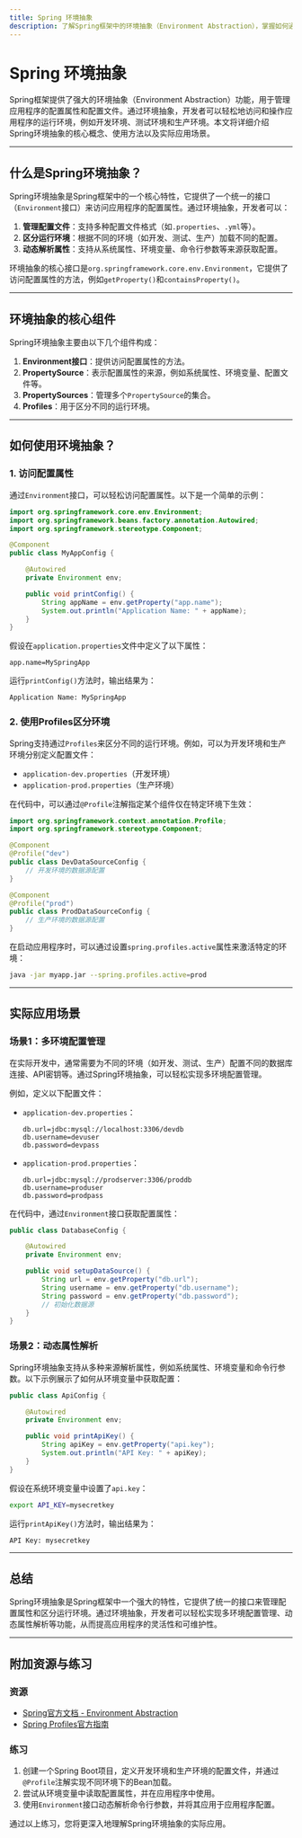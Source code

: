 ```yaml
---
title: Spring 环境抽象
description: 了解Spring框架中的环境抽象（Environment Abstraction），掌握如何通过环境抽象管理配置属性和配置文件，并应用于实际开发场景。
---
```


# Spring 环境抽象

Spring框架提供了强大的环境抽象（Environment Abstraction）功能，用于管理应用程序的配置属性和配置文件。通过环境抽象，开发者可以轻松地访问和操作应用程序的运行环境，例如开发环境、测试环境和生产环境。本文将详细介绍Spring环境抽象的核心概念、使用方法以及实际应用场景。

---

## 什么是Spring环境抽象？

Spring环境抽象是Spring框架中的一个核心特性，它提供了一个统一的接口（`Environment`接口）来访问应用程序的配置属性。通过环境抽象，开发者可以：

1. **管理配置文件**：支持多种配置文件格式（如`.properties`、`.yml`等）。
2. **区分运行环境**：根据不同的环境（如开发、测试、生产）加载不同的配置。
3. **动态解析属性**：支持从系统属性、环境变量、命令行参数等来源获取配置。

环境抽象的核心接口是`org.springframework.core.env.Environment`，它提供了访问配置属性的方法，例如`getProperty()`和`containsProperty()`。

---

## 环境抽象的核心组件

Spring环境抽象主要由以下几个组件构成：

1. **Environment接口**：提供访问配置属性的方法。
2. **PropertySource**：表示配置属性的来源，例如系统属性、环境变量、配置文件等。
3. **PropertySources**：管理多个`PropertySource`的集合。
4. **Profiles**：用于区分不同的运行环境。

---

## 如何使用环境抽象？

### 1. 访问配置属性

通过`Environment`接口，可以轻松访问配置属性。以下是一个简单的示例：

```java
import org.springframework.core.env.Environment;
import org.springframework.beans.factory.annotation.Autowired;
import org.springframework.stereotype.Component;

@Component
public class MyAppConfig {

    @Autowired
    private Environment env;

    public void printConfig() {
        String appName = env.getProperty("app.name");
        System.out.println("Application Name: " + appName);
    }
}
```

假设在`application.properties`文件中定义了以下属性：

```properties
app.name=MySpringApp
```

运行`printConfig()`方法时，输出结果为：

```
Application Name: MySpringApp
```

### 2. 使用Profiles区分环境

Spring支持通过`Profiles`来区分不同的运行环境。例如，可以为开发环境和生产环境分别定义配置文件：

- `application-dev.properties`（开发环境）
- `application-prod.properties`（生产环境）

在代码中，可以通过`@Profile`注解指定某个组件仅在特定环境下生效：

```java
import org.springframework.context.annotation.Profile;
import org.springframework.stereotype.Component;

@Component
@Profile("dev")
public class DevDataSourceConfig {
    // 开发环境的数据源配置
}

@Component
@Profile("prod")
public class ProdDataSourceConfig {
    // 生产环境的数据源配置
}
```

在启动应用程序时，可以通过设置`spring.profiles.active`属性来激活特定的环境：

```bash
java -jar myapp.jar --spring.profiles.active=prod
```

---

## 实际应用场景

### 场景1：多环境配置管理

在实际开发中，通常需要为不同的环境（如开发、测试、生产）配置不同的数据库连接、API密钥等。通过Spring环境抽象，可以轻松实现多环境配置管理。

例如，定义以下配置文件：

- `application-dev.properties`：
  ```properties
  db.url=jdbc:mysql://localhost:3306/devdb
  db.username=devuser
  db.password=devpass
  ```

- `application-prod.properties`：
  ```properties
  db.url=jdbc:mysql://prodserver:3306/proddb
  db.username=produser
  db.password=prodpass
  ```

在代码中，通过`Environment`接口获取配置属性：

```java
public class DatabaseConfig {

    @Autowired
    private Environment env;

    public void setupDataSource() {
        String url = env.getProperty("db.url");
        String username = env.getProperty("db.username");
        String password = env.getProperty("db.password");
        // 初始化数据源
    }
}
```

### 场景2：动态属性解析

Spring环境抽象支持从多种来源解析属性，例如系统属性、环境变量和命令行参数。以下示例展示了如何从环境变量中获取配置：

```java
public class ApiConfig {

    @Autowired
    private Environment env;

    public void printApiKey() {
        String apiKey = env.getProperty("api.key");
        System.out.println("API Key: " + apiKey);
    }
}
```

假设在系统环境变量中设置了`api.key`：

```bash
export API_KEY=mysecretkey
```

运行`printApiKey()`方法时，输出结果为：

```
API Key: mysecretkey
```

---

## 总结

Spring环境抽象是Spring框架中一个强大的特性，它提供了统一的接口来管理配置属性和区分运行环境。通过环境抽象，开发者可以轻松实现多环境配置管理、动态属性解析等功能，从而提高应用程序的灵活性和可维护性。

---

## 附加资源与练习

### 资源
- [Spring官方文档 - Environment Abstraction](https://docs.spring.io/spring-framework/docs/current/reference/html/core.html#beans-environment)
- [Spring Profiles官方指南](https://docs.spring.io/spring-boot/docs/current/reference/html/features.html#features.profiles)

### 练习
1. 创建一个Spring Boot项目，定义开发环境和生产环境的配置文件，并通过`@Profile`注解实现不同环境下的Bean加载。
2. 尝试从环境变量中读取配置属性，并在应用程序中使用。
3. 使用`Environment`接口动态解析命令行参数，并将其应用于应用程序配置。

通过以上练习，您将更深入地理解Spring环境抽象的实际应用。